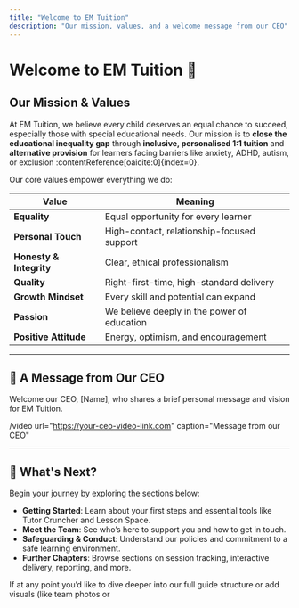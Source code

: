 ```yaml
---
title: "Welcome to EM Tuition"
description: "Our mission, values, and a welcome message from our CEO"
---
```


# Welcome to EM Tuition 👋

## Our Mission & Values

At EM Tuition, we believe every child deserves an equal chance to succeed, especially those with special educational needs. Our mission is to **close the educational inequality gap** through **inclusive, personalised 1:1 tuition** and **alternative provision** for learners facing barriers like anxiety, ADHD, autism, or exclusion :contentReference[oaicite:0]{index=0}.

Our core values empower everything we do:

| Value             | Meaning                                    |
|------------------|---------------------------------------------|
| **Equality**      | Equal opportunity for every learner        |
| **Personal Touch**| High-contact, relationship-focused support |
| **Honesty & Integrity** | Clear, ethical professionalism        |
| **Quality**       | Right-first-time, high-standard delivery   |
| **Growth Mindset**| Every skill and potential can expand       |
| **Passion**       | We believe deeply in the power of education|
| **Positive Attitude** | Energy, optimism, and encouragement    |

---

## 🎥 A Message from Our CEO

Welcome our CEO, [Name], who shares a brief personal message and vision for EM Tuition.

<!-- Use the `/video` insert in Visual Mode with your hosted video link -->
/video url="https://your-ceo-video-link.com" caption="Message from our CEO"

---

## 🌱 What's Next?

Begin your journey by exploring the sections below:

- **Getting Started**: Learn about your first steps and essential tools like Tutor Cruncher and Lesson Space.  
- **Meet the Team**: See who’s here to support you and how to get in touch.  
- **Safeguarding & Conduct**: Understand our policies and commitment to a safe learning environment.  
- **Further Chapters**: Browse sections on session tracking, interactive delivery, reporting, and more.

If at any point you’d like to dive deeper into our full guide structure or add visuals (like team photos or
